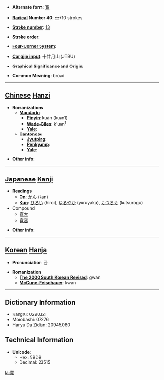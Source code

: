 * '''Alternate form''': [[寬]]

* '''[[Wiktionary:Chinese radical index| Radical]] Number 40''': [[Wiktionary:Chinese radical index 宀|宀]]+10 strokes

* '''[[Wiktionary:Chinese total strokes index|Stroke number]]''': [[Wiktionary:Chinese total strokes index 13|13]]

* '''Stroke order''': 

* '''[[Wiktionary:Chinese four corner index|Four-Corner System]]''': 

* '''[[Wiktionary:Chinese Cangjie index|Cangjie input]]''': 十廿月山 (JTBU)

* '''Graphical Significance and Origin''': 

* '''Common Meaning''': broad

----

== [[Chinese]] [[Hanzi]] ==

* '''Romanizations'''
** '''[[Mandarin]]'''
*** '''[[Pinyin]]''': kuān (kuan1)
*** '''[[Wade-Giles]]''': k'uan<sup>1</sup>
*** '''[[Yale]]''': 
** '''[[Cantonese]]'''
*** '''[[Jyutping]]''':
*** '''[[Penkyamp]]''': 
*** '''[[Yale]]''': 

* '''Other info''': 

----

== [[Japanese]] [[Kanji]] ==

* '''Readings'''
** '''[[On]]''': [[かん]] (kan)
** '''[[Kun]]''': [[ひろい]] (hiroi), [[ゆるやか]] (yuruyaka), [[くつろぐ]] (kutsurogu)
*Compound
**[[寛大]]
**[[寛容]]

* '''Other info''':  

----

== [[Korean]] [[Hanja]] ==

* '''Pronunciation''': 관

* '''Romanization'''
** '''[[The 2000 South Korean Revised Romanization|The 2000 South Korean Revised]]''': gwan
** '''[[McCune-Reischauer]]''': kwan

----

== Dictionary Information ==

* KangXi: 0290.121
* Morobashi: 07276
* Hanyu Da Zidian: 20945.080

== Technical Information ==

* '''Unicode''':
** Hex: 5BDB
** Decimal: 23515

[[la:寛]]